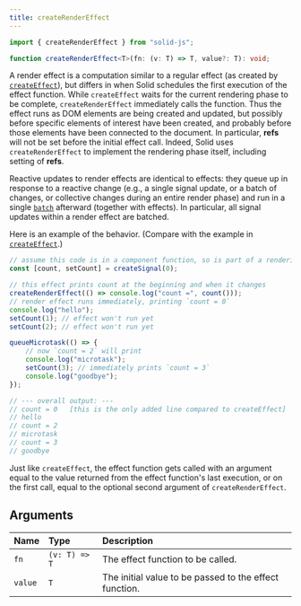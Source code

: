 ```yaml
---
title: createRenderEffect
---
```


```ts
import { createRenderEffect } from "solid-js";

function createRenderEffect<T>(fn: (v: T) => T, value?: T): void;
```

A render effect is a computation similar to a regular effect (as created by [`createEffect`](/reference/basic-reactivity/create-effect)), but differs in when Solid schedules the first execution of the effect function. While `createEffect` waits for the current rendering phase to be complete, `createRenderEffect` immediately calls the function. Thus the effect runs as DOM elements are being created and updated, but possibly before specific elements of interest have been created, and probably before those elements have been connected to the document. In particular, **refs** will not be set before the initial effect call. Indeed, Solid uses `createRenderEffect` to implement the rendering phase itself, including setting of **refs**.

Reactive updates to render effects are identical to effects: they queue up in response to a reactive change (e.g., a single signal update, or a batch of changes, or collective changes during an entire render phase) and run in a single [`batch`](/reference/reactive-utilities/batch) afterward (together with effects). In particular, all signal updates within a render effect are batched.

Here is an example of the behavior. (Compare with the example in [`createEffect`](/reference/basic-reactivity/create-effect).)

```ts
// assume this code is in a component function, so is part of a rendering phase
const [count, setCount] = createSignal(0);

// this effect prints count at the beginning and when it changes
createRenderEffect(() => console.log("count =", count()));
// render effect runs immediately, printing `count = 0`
console.log("hello");
setCount(1); // effect won't run yet
setCount(2); // effect won't run yet

queueMicrotask(() => {
	// now `count = 2` will print
	console.log("microtask");
	setCount(3); // immediately prints `count = 3`
	console.log("goodbye");
});

// --- overall output: ---
// count = 0   [this is the only added line compared to createEffect]
// hello
// count = 2
// microtask
// count = 3
// goodbye
```

Just like `createEffect`, the effect function gets called with an argument equal to the value returned from the effect function's last execution, or on the first call, equal to the optional second argument of `createRenderEffect`.

## Arguments

| Name | Type | Description |
| :-- | :-- | :-- |
| `fn` | `(v: T) => T` | The effect function to be called. |
| `value` | `T` | The initial value to be passed to the effect function. |
